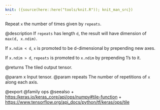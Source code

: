 ```yaml
---
knit: ({source(here::here("tools/knit.R")); knit_man_src})
---
```

Repeat `x` the number of times given by `repeats`.

@description
If `repeats` has length `d`, the result will have dimension of
`max(d, x.ndim)`.

If `x.ndim < d`, `x` is promoted to be d-dimensional by prepending
new axes.

If `x.ndim > d`, `repeats` is promoted to `x.ndim` by prepending 1's to it.

@returns
    The tiled output tensor.

@param x Input tensor.
@param repeats The number of repetitions of `x` along each axis.

@export
@family ops
@seealso
+ <https:/keras.io/keras_core/api/ops/numpy#tile-function>
+ <https://www.tensorflow.org/api_docs/python/tf/keras/ops/tile>
